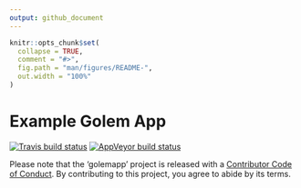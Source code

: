 ```yaml
---
output: github_document
---
```


<!-- README.md is generated from README.Rmd. Please edit that file -->

```r
knitr::opts_chunk$set(
  collapse = TRUE,
  comment = "#>",
  fig.path = "man/figures/README-",
  out.width = "100%"
)
```

# Example Golem App

<!-- badges: start -->
[![Travis build status](https://travis-ci.org/jimbrig2011/golemapp.svg?branch=master)](https://travis-ci.org/jimbrig2011/golemapp)
[![AppVeyor build status](https://ci.appveyor.com/api/projects/status/github/jimbrig2011/golemapp?branch=master&svg=true)](https://ci.appveyor.com/project/jimbrig2011/golemapp)
<!-- badges: end -->

Please note that the 'golemapp' project is released with a
[Contributor Code of Conduct](CODE_OF_CONDUCT.md).
By contributing to this project, you agree to abide by its terms.


